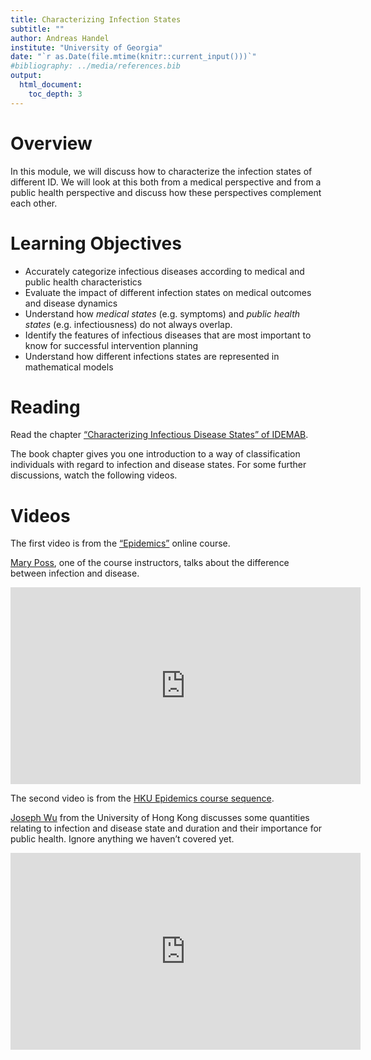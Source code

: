 ```yaml
---
title: Characterizing Infection States 
subtitle: ""
author: Andreas Handel
institute: "University of Georgia"
date: "`r as.Date(file.mtime(knitr::current_input()))`"
#bibliography: ../media/references.bib
output: 
  html_document:
    toc_depth: 3
---
```



# Overview
In this module, we will discuss how to characterize the infection states of different ID. We will look at this both from a medical perspective and from a public health perspective and discuss how these perspectives complement each other. 


# Learning Objectives

* Accurately categorize infectious diseases according to medical and public health characteristics
* Evaluate the impact of different infection states on medical outcomes and disease dynamics
* Understand how _medical states_ (e.g. symptoms) and _public health states_ (e.g. infectiousness) do not always overlap.
* Identify the features of infectious diseases that are most important to know for successful intervention planning
* Understand how different infections states are represented in mathematical models


# Reading

Read the chapter ["Characterizing Infectious Disease States" of IDEMAB](https://andreashandel.github.io/IDEMAbook/idstates.html). 

The book chapter gives you one introduction to a way of classification individuals with regard to infection and disease states. For some further discussions, watch the following videos. 


# Videos

The first video is from the ["Epidemics"](https://www.coursera.org/learn/epidemics) online course. 

[Mary Poss](https://science.psu.edu/bio/people/mup14), one of the course instructors, talks about the difference between infection and disease.

<p><iframe width="560" height="315" src="https://www.youtube.com/embed/feurlFtWIsM" frameborder="0" allowfullscreen></iframe></p>

The second video is from the [HKU Epidemics course sequence](https://www.edx.org/search?q=epidemics). 

[Joseph Wu](https://sph.hku.hk/en/about-us/faculty-and-staff/academic-staff/wu,-tsz-kei-joseph) from the University of Hong Kong discusses some quantities relating to infection and disease state and duration and their importance for public health. Ignore anything we haven't covered yet.

<p><iframe width="560" height="315" src="https://www.youtube.com/embed/z9EItIxkaVs" frameborder="0" allowfullscreen></iframe></p>




